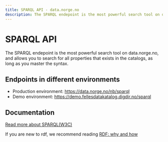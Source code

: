 ```yaml
---
title: SPARQL API - data.norge.no
description: The SPARQL endepoint is the most powerful search tool on data.norge.no.
---
```


# SPARQL API

<Ingress>
    The SPARQL endepoint is the most powerful search tool on data.norge.no, and allows you to search for all properties
    that exists in the catalogs, as long as you master the syntax.
</Ingress>

## Endpoints in different environments

- Production environment: https://data.norge.no/nb/sparql
- Demo environment: https://demo.fellesdatakatalog.digdir.no/sparql

## Documentation

[Read more about SPARQL(W3C)](https://www.w3.org/TR/sparql11-overview/)

If you are new to rdf, we recommend reading [RDF: why and how](/docs/sharing-data/rdf)

